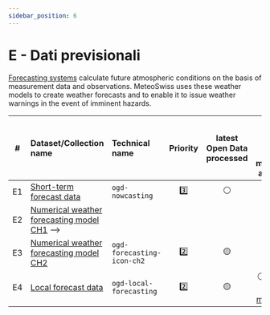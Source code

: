 ```yaml
---
sidebar_position: 6
---
```


# E - Dati previsionali

[Forecasting systems](https://www.meteoswiss.admin.ch/weather/warning-and-forecasting-systems.html) calculate future atmospheric conditions on the basis of measurement data and observations. MeteoSwiss uses these weather models to create weather forecasts and to enable it to issue weather warnings in the event of imminent hazards.

| #  | Dataset/Collection name | Technical name | Priority | latest Open Data processed | latest Open Data & 'File metadata' available |
|:-----:|:-----|:-----|:-----:|:-----:|:-----:|
| E1 | [Short-term forecast data](/e-forecast-data/e1-short-term-forecast-data) | `ogd-nowcasting` | 3️⃣ | ⚪ | ⚪ <!-- [ALPHA](https://sys-data.int.bgdi.ch/browser/#/collections/ch.meteoschweiz.ogd-nowcasting) --> |
| E2 | [Numerical weather forecasting model CH1](/e-forecast-data/e2-e3-numerical-weather-forecasting-model) --> |
| E3 | [Numerical weather forecasting model CH2](/e-forecast-data/e2-e3-numerical-weather-forecasting-model) | `ogd-forecasting-icon-ch2` | 2️⃣ | 🟡 | ⚪ <!-- [ALPHA](https://sys-data.int.bgdi.ch/browser/#/collections/ch.meteoschweiz.ogd-forecasting-icon-ch2) --> |
| E4 | [Local forecast data](/e-forecast-data/e4-local-forecast-data) | `ogd-local-forecasting` | 2️⃣ | 🟡 | ⚪ [ALPHA (File metadata)](https://sys-data.int.bgdi.ch/browser/#/collections/ch.meteoschweiz.ogd-local-forecasting) |
